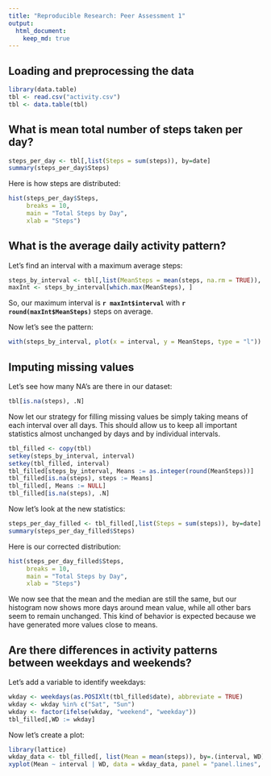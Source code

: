 ```yaml
---
title: "Reproducible Research: Peer Assessment 1"
output: 
  html_document:
    keep_md: true
---
```


## Loading and preprocessing the data

```r
library(data.table)
tbl <- read.csv("activity.csv")
tbl <- data.table(tbl)
```

## What is mean total number of steps taken per day?

```r
steps_per_day <- tbl[,list(Steps = sum(steps)), by=date]
summary(steps_per_day$Steps)
```

Here is how steps are distributed:

```r
hist(steps_per_day$Steps,
     breaks = 10,
     main = "Total Steps by Day",
     xlab = "Steps")
```

## What is the average daily activity pattern?

Let's find an interval with a maximum average steps:
```r
steps_by_interval <- tbl[,list(MeanSteps = mean(steps, na.rm = TRUE)), by = interval]
maxInt <- steps_by_interval[which.max(MeanSteps), ]
```

So, our maximum interval is **`r maxInt$interval`** with **`r round(maxInt$MeanSteps)`** steps on average.

Now let's see the pattern:
```r

with(steps_by_interval, plot(x = interval, y = MeanSteps, type = "l"))
```

## Imputing missing values

Let's see how many NA's are there in our dataset:
```r
tbl[is.na(steps), .N]
```

Now let our strategy for filling missing values be simply taking means of each interval over all days. This should allow us to keep all important statistics almost unchanged by days and by individual intervals.

```r
tbl_filled <- copy(tbl)
setkey(steps_by_interval, interval)
setkey(tbl_filled, interval)
tbl_filled[steps_by_interval, Means := as.integer(round(MeanSteps))]
tbl_filled[is.na(steps), steps := Means]
tbl_filled[, Means := NULL]
tbl_filled[is.na(steps), .N]
```

Now let's look at the new statistics:

```r
steps_per_day_filled <- tbl_filled[,list(Steps = sum(steps)), by=date]
summary(steps_per_day_filled$Steps)
```

Here is our corrected distribution:

```r
hist(steps_per_day_filled$Steps,
     breaks = 10,
     main = "Total Steps by Day",
     xlab = "Steps")
```

We now see that the mean and the median are still the same, but our histogram now shows more days around mean value, while all other bars seem to remain unchanged. This kind of behavior is expected because we have generated more values close to means.

## Are there differences in activity patterns between weekdays and weekends?

Let's add a variable to identify weekdays:

```r
wkday <- weekdays(as.POSIXlt(tbl_filled$date), abbreviate = TRUE)
wkday <- wkday %in% c("Sat", "Sun")
wkday <- factor(ifelse(wkday, "weekend", "weekday"))
tbl_filled[,WD := wkday]
```

Now let's create a plot:

```r
library(lattice)
wkday_data <- tbl_filled[, list(Mean = mean(steps)), by=.(interval, WD)]
xyplot(Mean ~ interval | WD, data = wkday_data, panel = "panel.lines", layout = c(1, 2), ylab = "Mean Steps")
```
